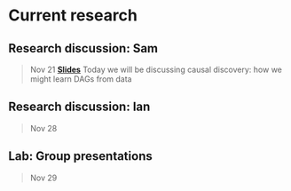 
# Current research

## Research discussion: Sam

> Nov 21 [**Slides**](assets/slides/research_sam.pdf)
Today we will be discussing causal discovery: how we might learn DAGs from data

## Research discussion: Ian

> Nov 28

## Lab: Group presentations

> Nov 29
